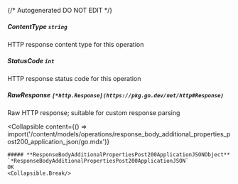 {/* Autogenerated DO NOT EDIT  */}

##### **ContentType** `string`
HTTP response content type for this operation

##### **StatusCode** `int`
HTTP response status code for this operation

##### **RawResponse** `[*http.Response](https://pkg.go.dev/net/http#Response)`
Raw HTTP response; suitable for custom response parsing

<Collapsible
    content={() => import('/content/models/operations/response_body_additional_properties_post200_application_json/go.mdx')}
>
    ##### **ResponseBodyAdditionalPropertiesPost200ApplicationJSONObject** `*ResponseBodyAdditionalPropertiesPost200ApplicationJSON`
    OK
    <Collapsible.Break/>
</Collapsible>

